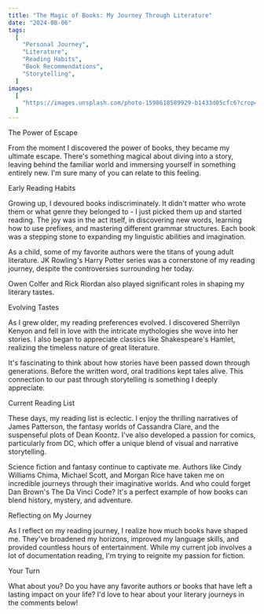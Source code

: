 ```yaml
---
title: "The Magic of Books: My Journey Through Literature"
date: "2024-08-06"
tags:
  [
    "Personal Journey",
    "Literature",
    "Reading Habits",
    "Book Recommendations",
    "Storytelling",
  ]
images:
  [
    "https://images.unsplash.com/photo-1598618589929-b1433d05cfc6?crop=entropy&cs=tinysrgb&fit=max&fm=jpg&ixid=M3wxMTc3M3wwfDF8c2VhcmNofDIxfHxib29rc3xlbnwwfHx8fDE3MjI5ODc4NjJ8MA&ixlib=rb-4.0.3&q=80&w=2000",
  ]
---
```

The Power of Escape

From the moment I discovered the power of books, they became my ultimate escape. There's something magical about diving into a story, leaving behind the familiar world and immersing yourself in something entirely new. I'm sure many of you can relate to this feeling.

Early Reading Habits

Growing up, I devoured books indiscriminately. It didn't matter who wrote them or what genre they belonged to - I just picked them up and started reading. The joy was in the act itself, in discovering new words, learning how to use prefixes, and mastering different grammar structures. Each book was a stepping stone to expanding my linguistic abilities and imagination.

As a child, some of my favorite authors were the titans of young adult literature. JK Rowling's Harry Potter series was a cornerstone of my reading journey, despite the controversies surrounding her today. 

Owen Colfer and Rick Riordan also played significant roles in shaping my literary tastes.

Evolving Tastes

As I grew older, my reading preferences evolved. I discovered Sherrilyn Kenyon and fell in love with the intricate mythologies she wove into her stories. I also began to appreciate classics like Shakespeare's Hamlet, realizing the timeless nature of great literature.

It's fascinating to think about how stories have been passed down through generations. Before the written word, oral traditions kept tales alive. This connection to our past through storytelling is something I deeply appreciate.

Current Reading List

These days, my reading list is eclectic. I enjoy the thrilling narratives of James Patterson, the fantasy worlds of Cassandra Clare, and the suspenseful plots of Dean Koontz. I've also developed a passion for comics, particularly from DC, which offer a unique blend of visual and narrative storytelling.

Science fiction and fantasy continue to captivate me. Authors like Cindy Williams Chima, Michael Scott, and Morgan Rice have taken me on incredible journeys through their imaginative worlds. And who could forget Dan Brown's The Da Vinci Code? It's a perfect example of how books can blend history, mystery, and adventure.

Reflecting on My Journey

As I reflect on my reading journey, I realize how much books have shaped me. They've broadened my horizons, improved my language skills, and provided countless hours of entertainment. While my current job involves a lot of documentation reading, I'm trying to reignite my passion for fiction.

Your Turn

What about you? Do you have any favorite authors or books that have left a lasting impact on your life? I'd love to hear about your literary journeys in the comments below!